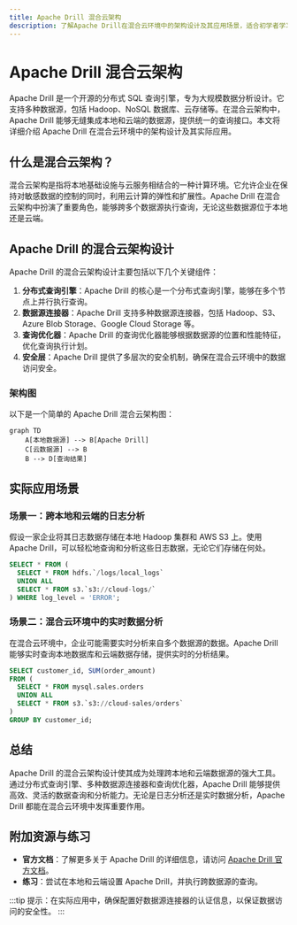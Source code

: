 ```yaml
---
title: Apache Drill 混合云架构
description: 了解Apache Drill在混合云环境中的架构设计及其应用场景，适合初学者学习。
---
```


# Apache Drill 混合云架构

Apache Drill 是一个开源的分布式 SQL 查询引擎，专为大规模数据分析设计。它支持多种数据源，包括 Hadoop、NoSQL 数据库、云存储等。在混合云架构中，Apache Drill 能够无缝集成本地和云端的数据源，提供统一的查询接口。本文将详细介绍 Apache Drill 在混合云环境中的架构设计及其实际应用。

## 什么是混合云架构？

混合云架构是指将本地基础设施与云服务相结合的一种计算环境。它允许企业在保持对敏感数据的控制的同时，利用云计算的弹性和扩展性。Apache Drill 在混合云架构中扮演了重要角色，能够跨多个数据源执行查询，无论这些数据源位于本地还是云端。

## Apache Drill 的混合云架构设计

Apache Drill 的混合云架构设计主要包括以下几个关键组件：

1. **分布式查询引擎**：Apache Drill 的核心是一个分布式查询引擎，能够在多个节点上并行执行查询。
2. **数据源连接器**：Apache Drill 支持多种数据源连接器，包括 Hadoop、S3、Azure Blob Storage、Google Cloud Storage 等。
3. **查询优化器**：Apache Drill 的查询优化器能够根据数据源的位置和性能特征，优化查询执行计划。
4. **安全层**：Apache Drill 提供了多层次的安全机制，确保在混合云环境中的数据访问安全。

### 架构图

以下是一个简单的 Apache Drill 混合云架构图：

```mermaid
graph TD
    A[本地数据源] --> B[Apache Drill]
    C[云数据源] --> B
    B --> D[查询结果]
```

## 实际应用场景

### 场景一：跨本地和云端的日志分析

假设一家企业将其日志数据存储在本地 Hadoop 集群和 AWS S3 上。使用 Apache Drill，可以轻松地查询和分析这些日志数据，无论它们存储在何处。

```sql
SELECT * FROM (
  SELECT * FROM hdfs.`/logs/local_logs`
  UNION ALL
  SELECT * FROM s3.`s3://cloud-logs/`
) WHERE log_level = 'ERROR';
```

### 场景二：混合云环境中的实时数据分析

在混合云环境中，企业可能需要实时分析来自多个数据源的数据。Apache Drill 能够实时查询本地数据库和云端数据存储，提供实时的分析结果。

```sql
SELECT customer_id, SUM(order_amount) 
FROM (
  SELECT * FROM mysql.sales.orders
  UNION ALL
  SELECT * FROM s3.`s3://cloud-sales/orders`
)
GROUP BY customer_id;
```

## 总结

Apache Drill 的混合云架构设计使其成为处理跨本地和云端数据源的强大工具。通过分布式查询引擎、多种数据源连接器和查询优化器，Apache Drill 能够提供高效、灵活的数据查询和分析能力。无论是日志分析还是实时数据分析，Apache Drill 都能在混合云环境中发挥重要作用。

## 附加资源与练习

- **官方文档**：了解更多关于 Apache Drill 的详细信息，请访问 [Apache Drill 官方文档](https://drill.apache.org/docs/)。
- **练习**：尝试在本地和云端设置 Apache Drill，并执行跨数据源的查询。

:::tip
提示：在实际应用中，确保配置好数据源连接器的认证信息，以保证数据访问的安全性。
:::